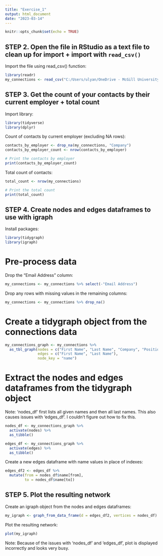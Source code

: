 ```yaml
---
title: "Exercise_1"
output: html_document
date: "2023-03-14"
---
```


```r
knitr::opts_chunk$set(echo = TRUE)
```

## STEP 2. Open the file in RStudio as a text file to clean up for import + import with `read_csv()`

Import the file using read_csv() function:

```r
library(readr)
my_connections <- read_csv("C:/Users/ulyan/OneDrive - McGill University/Documents/MMA/Winter II 2023/Org Network Analysis/Exercise 1/Basic_LinkedInDataExport_03-09-2023/Connections.csv")
```

## STEP 3. Get the count of your contacts by their current employer + total count

Import library:

```r
library(tidyverse)
library(dplyr)
```

Count of contacts by current employer (excluding NA rows):

```r
contacts_by_employer <- drop_na(my_connections, "Company")
contacts_by_employer_count <- nrow(contacts_by_employer)

# Print the contacts by employer
print(contacts_by_employer_count)
```

Total count of contacts:

```r
total_count <- nrow(my_connections)

# Print the total count
print(total_count)

```


## STEP 4. Create nodes and edges dataframes to use with igraph

Install packages:

```r
library(tidygraph)
library(igraph)
```


# Pre-process data

Drop the "Email Address" column:

```r
my_connections <- my_connections %>% select(-"Email Address")
```


Drop any rows with missing values in the remaining columns:

```r
my_connections <- my_connections %>% drop_na()
```


# Create a tidygraph object from the connections data

```r
my_connections_graph <- my_connections %>%
  as_tbl_graph(nodes = c("First Name", "Last Name", "Company", "Position"),
               edges = c("First Name", "Last Name"),
               node_key = "name")
```



# Extract the nodes and edges dataframes from the tidygraph object

Note: 'nodes_df' first lists all given names and then all last names. This also causes issues with 'edges_df'. I couldn't figure out how to fix this. 

```r
nodes_df <- my_connections_graph %>%
  activate(nodes) %>%
  as_tibble()

edges_df <- my_connections_graph %>%
  activate(edges) %>%
  as_tibble()
```

Create a new edges dataframe with name values in place of indexes:

```r
edges_df2 <- edges_df %>%
  mutate(from = nodes_df$name[from],
         to = nodes_df$name[to])
```

## STEP 5. Plot the resulting network

Create an igraph object from the nodes and edges dataframes:

```r
my_igraph <- graph_from_data_frame(d = edges_df2, vertices = nodes_df)
```


Plot the resulting network:

```r
plot(my_igraph)
```
Note: Because of the issues with 'nodes_df' and 'edges_df', plot is displayed incorrectly and looks very busy.